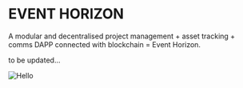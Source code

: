 # EVENT HORIZON

A modular and decentralised project management + asset tracking + comms DAPP connected with blockchain = Event Horizon.

to be updated...

<Image src="/PI0 V1.0.png" alt="Hello" width={640} height={500} />
